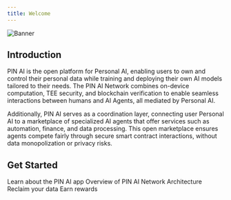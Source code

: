 ```yaml
---
title: Welcome
---
```

<img src="/images/Banner.png" alt="Banner" />

## Introduction

PIN AI is the open platform for Personal AI, enabling users to own and control their personal data while training and deploying their own AI models tailored to their needs. The PIN AI Network combines on-device computation, TEE security, and blockchain verification to enable seamless interactions between humans and AI Agents, all mediated by Personal AI.


Additionally, PIN AI serves as a coordination layer, connecting user Personal AI to a marketplace of specialized AI agents that offer services such as automation, finance, and data processing. This open marketplace ensures agents compete fairly through secure smart contract interactions, without data monopolization or privacy risks.

## Get Started
<CardGroup cols={2}>
  <Card
    title="PIN AI app"
    icon="mobile"
    href="/personal-ai-protocol/Pin-AI-App"
  >
    Learn about the PIN AI app
  </Card>
  <Card
    title="Architecture"
    icon="building"
    href="/concepts/Architecture"
  >
    Overview of PIN AI Network Architecture
  </Card>
  <Card
    title="Personal AI"
    icon="robot"
    href="/personal-ai-protocol/Overview"
  >
    Reclaim your data
  </Card>
  <Card
    title="PIN Economy"
    icon="coins"
    href="https://mintlify.com/customers"
  >
    Earn rewards
  </Card>
</CardGroup>

